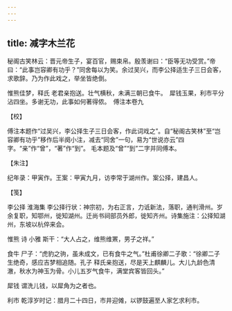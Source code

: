 ```yaml
---
---
---
```

title: 减字木兰花
---







秘阁古笑林云：晋元帝生子，宴百官，赐束帛。殷羡谢曰：“臣等无功受赏。”帝曰：“此事岂容卿有功乎？”同舍每以为笑。余过吴兴，而李公择适生子三日会客，求歌辞。乃为作此戏之，举坐皆绝倒。

惟熊佳梦，释氏 老君亲抱送。壮气横秋，未满三朝已食牛。　犀钱玉果，利市平分沾四坐。多谢无功，此事如何著得侬。　傅注本卷九





【校】


傅注本题作“过吴兴，李公择生子三日会客，作此词戏之”。自“秘阁古笑林”至“岂容卿有功乎”移作后半阕小注，减去“同舍”一句，易为“世说亦云”四字。“亲”作“曾”，“著”作“到”。 毛本题及“曾”“到”二字并同傅本。





【朱注】


纪年录：甲寅作。王案：甲寅九月，访李常于湖州作。案公择，建昌人。





【笺】


李公择 淮海集 李公择行状：神宗初，为右正言，力诋新法，落职，通判滑州。岁余复职，知鄂州，徙知湖州。迁尚书祠部员外郎，徙知齐州。诗集施注：公择知湖州，东坡以杭倅来会。

惟熊 诗 小雅 斯干：“大人占之，维熊维罴，男子之祥。”

食牛 尸子：“虎豹之驹，虽未成文，已有食牛之气。”杜甫徐卿二子歌：“徐卿二子生绝奇，感应吉梦相追随。孔子 释氏亲抱送，尽是天上麒麟儿。大儿九龄色清澈，秋水为神玉为骨。小儿五岁气食牛，满堂宾客皆回头。”

犀钱 谓洗儿钱，以犀角为之者也。

利市 乾淳岁时记：腊月二十四日，市井迎傩，以锣鼓遍至人家乞求利市。